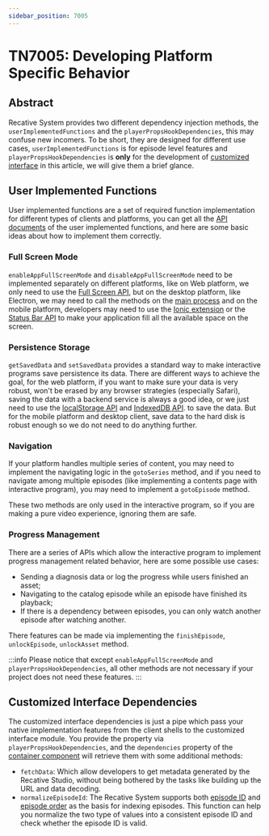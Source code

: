 ```yaml
---
sidebar_position: 7005
---
```


# TN7005: Developing Platform Specific Behavior

## Abstract

Recative System provides two different dependency injection methods, the
`userImplementedFunctions` and the `playerPropsHookDependencies`, this may
confuse new incomers. To be short, they are designed for different use cases,
`userImplementedFunctions` is for episode level features and
`playerPropsHookDependencies` is **only** for the development of
[customized interface](/docs/technotes/tn7004-interface-components)
in this article, we will give them a brief glance.

## User Implemented Functions

User implemented functions are a set of required function implementation for
different types of clients and platforms, you can get all the [API documents](/api/definitions/interface/RawUserImplementedFunctions)
of the user implemented functions, and here are some basic ideas about how to
implement them correctly.

### Full Screen Mode

`enableAppFullScreenMode` and `disableAppFullScreenMode` need to be implemented
separately on different platforms, like on Web platform, we only need to use the
[Full Screen API](https://developer.mozilla.org/en-US/docs/Web/API/Fullscreen_API),
but on the desktop platform, like Electron, we may need to call the methods on
the [main process](https://www.electronjs.org/docs/latest/api/browser-window#class-browserwindow)
and on the mobile platform, developers may need to use the [Ionic extension](https://www.npmjs.com/package/@ionic-native/android-full-screen)
or the [Status Bar API](https://reactnative.dev/docs/statusbar.html) to make
your application fill all the available space on the screen.

### Persistence Storage

`getSavedData` and `setSavedData` provides a standard way to make interactive
programs save persistence its data. There are different ways to achieve the
goal, for the web platform, if you want to make sure your data is very robust,
won't be erased by any browser strategies (especially Safari), saving the data
with a backend service is always a good idea, or we just need to use the
[localStorage API](https://developer.mozilla.org/en-US/docs/Web/API/Window/localStorage)
and [IndexedDB API](https://developer.mozilla.org/en-US/docs/Web/API/IndexedDB_API).
to save the data. But for the mobile platform and desktop client, save data to
the hard disk is robust enough so we do not need to do anything further.

### Navigation

If your platform handles multiple series of content, you may need to implement
the navigating logic in the `gotoSeries` method, and if you need to navigate
among multiple episodes (like implementing a contents page with interactive
program), you may need to implement a `gotoEpisode` method.

These two methods are only used in the interactive program, so if you are making
a pure video experience, ignoring them are safe.

### Progress Management

There are a series of APIs which allow the interactive program to implement
progress management related behavior, here are some possible use cases:

- Sending a diagnosis data or log the progress while users finished an asset;
- Navigating to the catalog episode while an episode have finished its playback;
- If there is a dependency between episodes, you can only watch another episode
  after watching another.

There features can be made via implementing the `finishEpisode`, `unlockEpisode`,
`unlockAsset` method.

:::info
Please notice that except `enableAppFullScreenMode` and
`playerPropsHookDependencies`, all other methods are not necessary if your
project does not need these features.
:::

## Customized Interface Dependencies

The customized interface dependencies is just a pipe which pass your native
implementation features from the client shells to the customized interface
module. You provide the property via `playerPropsHookDependencies`, and the
`dependencies` property of the [container component](/docs/technotes/tn7004-interface-components#wrapping-the-player)
will retrieve them with some additional methods:

- `fetchData`: Which allow developers to get metadata generated by the Recative
  Studio, without being bothered by the tasks like building up the URL and data
  decoding.
- `normalizeEpisodeId`: The Recative System supports both [episode ID](/api/definitions/interface/IEpisode#id)
  and [episode order](/api/definitions/interface/IEpisode#order) as the basis
  for indexing episodes. This function can help you normalize the two type of
  values into a consistent episode ID and check whether the episode ID is valid.
